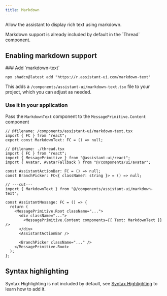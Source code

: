 ```yaml
---
title: Markdown
---
```


Allow the assistant to display rich text using markdown.


<Callout>
  Markdown support is already included by default in the `Thread` component.
</Callout>

## Enabling markdown support

<Steps>

<Step>
### Add `markdown-text`

```tsx
npx shadcn@latest add "https://r.assistant-ui.com/markdown-text"
```

This adds a `/components/assistant-ui/markdown-text.tsx` file to your project, which you can adjust as needed.

</Step>

<Step>

### Use it in your application

Pass the `MarkdownText` component to the `MessagePrimitive.Content` component

```tsx twoslash title="/components/assistant-ui/thread.tsx" {1,11}
// @filename: /components/assistant-ui/markdown-text.tsx
import { FC } from "react";
export const MarkdownText: FC = () => null;

// @filename: ./thread.tsx
import { FC } from "react";
import { MessagePrimitive } from "@assistant-ui/react";
import { Avatar, AvatarFallback } from "@/components/ui/avatar";

const AssistantActionBar: FC = () => null;
const BranchPicker: FC<{ className?: string }> = () => null;

// ---cut---
import { MarkdownText } from "@/components/assistant-ui/markdown-text";

const AssistantMessage: FC = () => {
  return (
    <MessagePrimitive.Root className="...">
      <div className="...">
        <MessagePrimitive.Content components={{ Text: MarkdownText }} />
      </div>
      <AssistantActionBar />

      <BranchPicker className="..." />
    </MessagePrimitive.Root>
  );
};
```

</Step>

</Steps>

## Syntax highlighting

Syntax Highlighting is not included by default, see [Syntax Highlighting](/docs/ui/SyntaxHighlighting) to learn how to add it.

